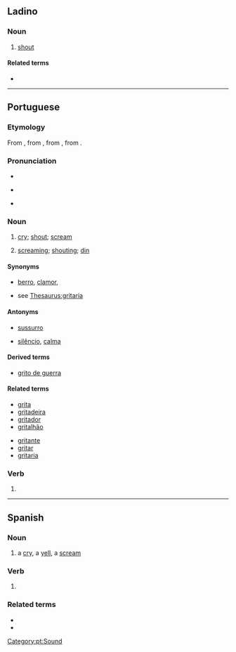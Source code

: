 {{also|gritó}}
==Ladino==

===Noun===
{{lad-noun|l|g=m}}

# [[shout]]

====Related terms====
* {{l|lad|gritar|sc=Latn}}

----

==Portuguese==
{{wikipedia|lang=pt}}

===Etymology===
From {{etyl|roa-opt|pt}} {{m|roa-opt|grito}}, from {{m|roa-opt|gritar}}, from {{etyl|VL.|pt}} {{m|la|*critare}}, from {{etyl|la|pt}} {{m|la|quirito}}.

===Pronunciation===
* {{IPA|/ˈɡɾi.tu/|lang=pt}}
* {{a|South Brazil}} {{IPA|/ˈɡɾi.to/|lang=pt}}
* {{hyphenation|gri|to|lang=pt}}

===Noun===
{{pt-noun|m|s}}

# [[cry]]; [[shout]]; [[scream]]
# {{lb|pt|uncountable}} [[screaming]]; [[shouting]]; [[din]]

====Synonyms====
* {{sense|shout}} [[berro]], [[clamor]],
* {{sense|din}} see [[Thesaurus:gritaria]]

====Antonyms====
* {{sense|shout}} [[sussurro]]
* {{sense|din}} [[silêncio]], [[calma]]

====Derived terms====
* [[grito de guerra]]

====Related terms====
{{top2}}
* [[grita]]
* [[gritadeira]]
* [[gritador]]
* [[gritalhão]]
{{mid2}}
* [[gritante]]
* [[gritar]]
* [[gritaria]]
{{bottom}}

===Verb===
{{head|pt|verb form}}

# {{pt-verb form of|gritar|ar|indicative|present|singular|first}}

[[Category:pt:Sound]]

----

==Spanish==

===Noun===
{{es-noun|m}}

# a [[cry]], a [[yell]], a [[scream]]

===Verb===
{{head|es|verb form}}

# {{es-verb form of|ending=ar|mood=indicative|tense=present|pers=1|number=singular|gritar}}

===Related terms===
* {{l|es|gritar}}
* {{l|es|gritón}}